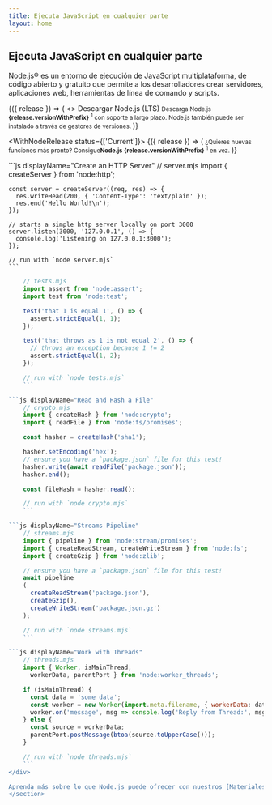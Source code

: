 ```yaml
---
title: Ejecuta JavaScript en cualquier parte
layout: home
---
```


<section>
<WithBadge section="index" />

<div>
<h1 className="special">Ejecuta JavaScript en cualquier parte</h1>

Node.js® es un entorno de ejecución de JavaScript multiplataforma,
de código abierto y gratuito que permite a los desarrolladores crear servidores,
aplicaciones web, herramientas de línea de comando y scripts.
</div>

<div>
<WithNodeRelease status={['LTS']}>
{({ release }) => (
<>
<DownloadButton release={release}>Descargar Node.js (LTS)</DownloadButton>
<small>
Descarga Node.js <b>{release.versionWithPrefix}</b>
<sup title="Descarga un instalador de Node.js para tu plataforma">1</sup> con soporte a largo plazo.
Node.js también puede ser instalado a través de <Link href="/download">gestores de versiones</Link>.
</small>
</>
)}
</WithNodeRelease>

<WithNodeRelease status={['Current']}>
{({ release }) => (
<small>
¿Quieres nuevas funciones más pronto?
Consigue<b>Node.js <DownloadLink release={release}>{release.versionWithPrefix}</DownloadLink></b>
<sup title="Downloads a Node.js installer for your current platform">1</sup> en vez.
</small>
)}
</WithNodeRelease>
</div>
</section>

<section>
<div>
```js displayName="Create an HTTP Server"
    // server.mjs
    import { createServer } from 'node:http';

    const server = createServer((req, res) => {
      res.writeHead(200, { 'Content-Type': 'text/plain' });
      res.end('Hello World!\n');
    });

    // starts a simple http server locally on port 3000
    server.listen(3000, '127.0.0.1', () => {
      console.log('Listening on 127.0.0.1:3000');
    });

    // run with `node server.mjs`
    ```

```js displayName="Write Tests"
    // tests.mjs
    import assert from 'node:assert';
    import test from 'node:test';

    test('that 1 is equal 1', () => {
      assert.strictEqual(1, 1);
    });

    test('that throws as 1 is not equal 2', () => {
      // throws an exception because 1 != 2
      assert.strictEqual(1, 2);
    });

    // run with `node tests.mjs`
    ```

```js displayName="Read and Hash a File"
    // crypto.mjs
    import { createHash } from 'node:crypto';
    import { readFile } from 'node:fs/promises';

    const hasher = createHash('sha1');

    hasher.setEncoding('hex');
    // ensure you have a `package.json` file for this test!
    hasher.write(await readFile('package.json'));
    hasher.end();

    const fileHash = hasher.read();

    // run with `node crypto.mjs`
    ```

```js displayName="Streams Pipeline"
    // streams.mjs
    import { pipeline } from 'node:stream/promises';
    import { createReadStream, createWriteStream } from 'node:fs';
    import { createGzip } from 'node:zlib';

    // ensure you have a `package.json` file for this test!
    await pipeline
    (
      createReadStream('package.json'),
      createGzip(),
      createWriteStream('package.json.gz')
    );

    // run with `node streams.mjs`
    ```

```js displayName="Work with Threads"
    // threads.mjs
    import { Worker, isMainThread,
      workerData, parentPort } from 'node:worker_threads';

    if (isMainThread) {
      const data = 'some data';
      const worker = new Worker(import.meta.filename, { workerData: data });
      worker.on('message', msg => console.log('Reply from Thread:', msg));
    } else {
      const source = workerData;
      parentPort.postMessage(btoa(source.toUpperCase()));
    }

    // run with `node threads.mjs`
    ```
</div>

Aprenda más sobre lo que Node.js puede ofrecer con nuestros [Materiales de aprendizaje](/learn).
</section>
